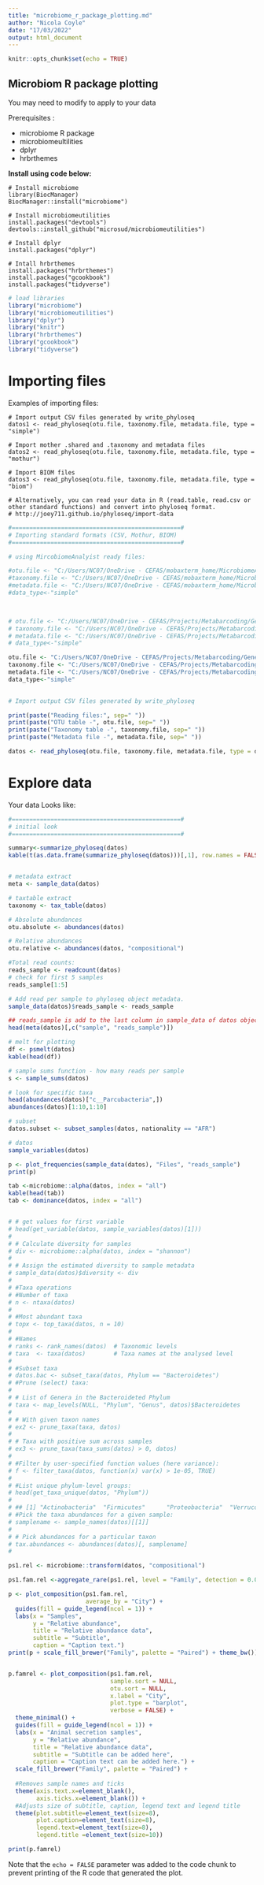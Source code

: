 ```yaml
---
title: "microbiome_r_package_plotting.md"
author: "Nicola Coyle"
date: "17/03/2022"
output: html_document
---
```


```r
knitr::opts_chunk$set(echo = TRUE)
```

## Microbiom R package plotting

You may need to modify to apply to your data

Prerequisites : 

- microbiome R package 
- microbiomeultilities
- dplyr
- hrbrthemes

**Install using code below:**

```
# Install microbiome
library(BiocManager)
BiocManager::install("microbiome")

# Install microbiomeutilities
install.packages("devtools")
devtools::install_github("microsud/microbiomeutilities")

# Install dplyr 
install.packages("dplyr")

# Intall hrbrthemes
install.packages("hrbrthemes")
install.packages("gcookbook")
install.packages("tidyverse")
```


```r

# load libraries
library("microbiome") 
library("microbiomeutilities") 
library("dplyr")
library("knitr")
library("hrbrthemes")
library("gcookbook")
library("tidyverse")

```


# Importing files

Examples of importing files:

```
# Import output CSV files generated by write_phyloseq
datos1 <- read_phyloseq(otu.file, taxonomy.file, metadata.file, type = "simple")

# Import mother .shared and .taxonomy and metadata files
datos2 <- read_phyloseq(otu.file, taxonomy.file, metadata.file, type = "mothur")

# Import BIOM files
datos3 <- read_phyloseq(otu.file, taxonomy.file, metadata.file, type = "biom")

# Alternatively, you can read your data in R (read.table, read.csv or other standard functions) and convert into phyloseq format.
# http://joey711.github.io/phyloseq/import-data
```



```r


#================================================#
# Importing standard formats (CSV, Mothur, BIOM)
#================================================#

# using MircobiomeAnalyist ready files:

#otu.file <- "C:/Users/NC07/OneDrive - CEFAS/mobaxterm_home/MicrobiomeAnalyst/table.csv"
#taxonomy.file <- "C:/Users/NC07/OneDrive - CEFAS/mobaxterm_home/MicrobiomeAnalyst/taxonomy.csv"
#metadata.file <- "C:/Users/NC07/OneDrive - CEFAS/mobaxterm_home/MicrobiomeAnalyst/metadata.csv"
#data_type<-"simple" 
  


# otu.file <- "C:/Users/NC07/OneDrive - CEFAS/Projects/Metabarcoding/Gene_pools/dadaist2/MicrobiomeAnalyst/MicrobiomeAnalyst/MicrobiomeAnalyst/table.csv"
# taxonomy.file <- "C:/Users/NC07/OneDrive - CEFAS/Projects/Metabarcoding/Gene_pools/dadaist2/MicrobiomeAnalyst/MicrobiomeAnalyst/MicrobiomeAnalyst/taxonomy_saved.csv"
# metadata.file <- "C:/Users/NC07/OneDrive - CEFAS/Projects/Metabarcoding/Gene_pools/dadaist2/MicrobiomeAnalyst/MicrobiomeAnalyst/MicrobiomeAnalyst/metadata_simgroup.csv"
# data_type<-"simple" 

otu.file <- "C:/Users/NC07/OneDrive - CEFAS/Projects/Metabarcoding/Gene_pools/test_microbiome_package/MicrobiomeAnalyst/asv_table.MA.dada2.csv"
taxonomy.file <- "C:/Users/NC07/OneDrive - CEFAS/Projects/Metabarcoding/Gene_pools/test_microbiome_package/MicrobiomeAnalyst/taxa.species.MA.csv"
metadata.file <- "C:/Users/NC07/OneDrive - CEFAS/Projects/Metabarcoding/Gene_pools/test_microbiome_package/MicrobiomeAnalyst/metadata.csv"
data_type<-"simple" 
  

# Import output CSV files generated by write_phyloseq

print(paste("Reading files:", sep=" "))
print(paste("OTU table -", otu.file, sep=" "))
print(paste("Taxonomy table -", taxonomy.file, sep=" "))
print(paste("Metadata file -", metadata.file, sep=" "))

datos <- read_phyloseq(otu.file, taxonomy.file, metadata.file, type = data_type)

```


# Explore data

Your data Looks like:

```r


#================================================#
# initial look
#================================================#

summary<-summarize_phyloseq(datos)
kable(t(as.data.frame(summarize_phyloseq(datos)))[,1], row.names = FALSE)


# metadata extract
meta <- sample_data(datos)

# taxtable extract
taxonomy <- tax_table(datos)

# Absolute abundances
otu.absolute <- abundances(datos)

# Relative abundances
otu.relative <- abundances(datos, "compositional") 

#Total read counts:
reads_sample <- readcount(datos)
# check for first 5 samples
reads_sample[1:5]

# Add read per sample to phyloseq object metadata.
sample_data(datos)$reads_sample <- reads_sample

## reads_sample is add to the last column in sample_data of datos object.
head(meta(datos)[,c("sample", "reads_sample")])

# melt for plotting
df <- psmelt(datos)
kable(head(df))

# sample sums function - how many reads per sample
s <- sample_sums(datos)

# look for specific taxa
head(abundances(datos)["c__Parcubacteria",])
abundances(datos)[1:10,1:10]

# subset
datos.subset <- subset_samples(datos, nationality == "AFR")

# datos
sample_variables(datos)

p <- plot_frequencies(sample_data(datos), "Files", "reads_sample")
print(p)

tab <-microbiome::alpha(datos, index = "all")
kable(head(tab))
tab <- dominance(datos, index = "all")


# # get values for first variable
# head(get_variable(datos, sample_variables(datos)[1]))
# 
# # Calculate diversity for samples
# div <- microbiome::alpha(datos, index = "shannon")
# 
# # Assign the estimated diversity to sample metadata
# sample_data(datos)$diversity <- div
# 
# #Taxa operations
# #Number of taxa
# n <- ntaxa(datos)
# 
# #Most abundant taxa
# topx <- top_taxa(datos, n = 10)
# 
# #Names
# ranks <- rank_names(datos)  # Taxonomic levels
# taxa  <- taxa(datos)        # Taxa names at the analysed level
# 
# #Subset taxa
# datos.bac <- subset_taxa(datos, Phylum == "Bacteroidetes")
# #Prune (select) taxa:
# 
# # List of Genera in the Bacteroideted Phylum
# taxa <- map_levels(NULL, "Phylum", "Genus", datos)$Bacteroidetes
# 
# # With given taxon names
# ex2 <- prune_taxa(taxa, datos)
# 
# # Taxa with positive sum across samples
# ex3 <- prune_taxa(taxa_sums(datos) > 0, datos)
# 
# #Filter by user-specified function values (here variance):
# f <- filter_taxa(datos, function(x) var(x) > 1e-05, TRUE)
# 
# #List unique phylum-level groups:
# head(get_taxa_unique(datos, "Phylum"))
# 
# ## [1] "Actinobacteria"  "Firmicutes"      "Proteobacteria"  "Verrucomicrobia" "Bacteroidetes"   "Spirochaetes"
# #Pick the taxa abundances for a given sample:
# samplename <- sample_names(datos)[[1]]
# 
# # Pick abundances for a particular taxon
# tax.abundances <- abundances(datos)[, samplename]
# 

```



```r

ps1.rel <- microbiome::transform(datos, "compositional")

ps1.fam.rel <-aggregate_rare(ps1.rel, level = "Family", detection = 0.005, prevalence = 0.5)

p <- plot_composition(ps1.fam.rel,
                      average_by = "City") + 
  guides(fill = guide_legend(ncol = 1)) + 
  labs(x = "Samples", 
       y = "Relative abundance",
       title = "Relative abundance data", 
       subtitle = "Subtitle",
       caption = "Caption text.") 
print(p + scale_fill_brewer("Family", palette = "Paired") + theme_bw())


p.famrel <- plot_composition(ps1.fam.rel,
                             sample.sort = NULL,
                             otu.sort = NULL,
                             x.label = "City",
                             plot.type = "barplot",
                             verbose = FALSE) +
  theme_minimal() +
  guides(fill = guide_legend(ncol = 1)) +
  labs(x = "Animal secretion samples",
       y = "Relative abundance",
       title = "Relative abundance data",
       subtitle = "Subtitle can be added here",
       caption = "Caption text can be added here.") +
  scale_fill_brewer("Family", palette = "Paired") +
  
  #Removes sample names and ticks
  theme(axis.text.x=element_blank(), 
        axis.ticks.x=element_blank()) +
  #Adjusts size of subtitle, caption, legend text and legend title
  theme(plot.subtitle=element_text(size=8), 
        plot.caption=element_text(size=8), 
        legend.text=element_text(size=8),
        legend.title =element_text(size=10))

print(p.famrel)

```



Note that the `echo = FALSE` parameter was added to the code chunk to prevent printing of the R code that generated the plot.
